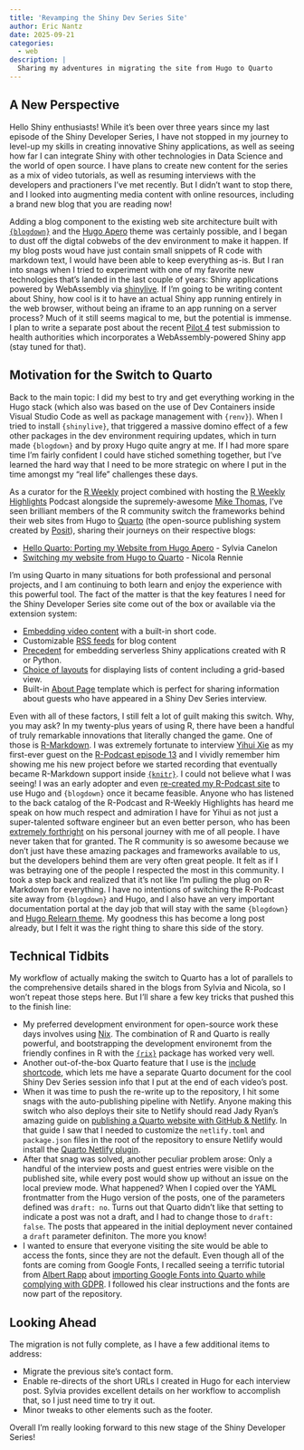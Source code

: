 ```yaml
---
title: 'Revamping the Shiny Dev Series Site'
author: Eric Nantz
date: 2025-09-21
categories:
  - web
description: |
  Sharing my adventures in migrating the site from Hugo to Quarto
---
```


## A New Perspective

Hello Shiny enthusiasts! While it's been over three years since my last episode of the Shiny Developer Series, I have not stopped in my journey to level-up my skills in creating innovative Shiny applications, as well as seeing how far I can integrate Shiny with other technologies in Data Science and the world of open source. I have plans to create new content for the series as a mix of video tutorials, as well as resuming interviews with the developers and practioners I've met recently. But I didn't want to stop there, and I looked into augmenting media content with online resources, including a brand new blog that you are reading now!

Adding a blog component to the existing web site architecture built with [`{blogdown}`](https://bookdown.org/yihui/blogdown/) and the [Hugo Apero](https://hugo-apero-docs.netlify.app/) theme was certainly possible, and I began to dust off the digtal cobwebs of the dev environment to make it happen. If my blog posts woud have just contain small snippets of R code with markdown text, I would have been able to keep everything as-is. But I ran into snags when I tried to experiment with one of my favorite new technologies that's landed in the last couple of years: Shiny applications powered by WebAssembly via [shinylive](https://posit-dev.github.io/r-shinylive/). If I'm going to be writing content about Shiny, how cool is it to have an actual Shiny app running entirely in the web browser, without being an iframe to an app running on a server process? Much of it still seems magical to me, but the potential is immense. I plan to write a separate post about the recent [Pilot 4](https://github.com/RConsortium/submissions-pilot4-webR) test submission to health authorities which incorporates a WebAssembly-powered Shiny app (stay tuned for that).

## Motivation for the Switch to Quarto

Back to the main topic: I did my best to try and get everything working in the Hugo stack (which also was based on the use of Dev Containers inside Visual Studio Code as well as package management with `{renv}`). When I tried to install `{shinylive}`, that triggered a massive domino effect of a few other packages in the dev environment requiring updates, which in turn made `{blogdown}` and by proxy Hugo quite angry at me. If I had more spare time I'm fairly confident I could have stiched something together, but I've learned the hard way that I need to be more strategic on where I put in the time amongst my "real life" challenges these days.

As a curator for the [R Weekly](https://rweekly.org) project combined with hosting the [R Weekly Highlights](https://serve.podhome.fm/r-weekly-highlights) Podcast alongside the supremely-awesome [Mike Thomas](https://www.ketchbrookanalytics.com/), I've seen brilliant members of the R community switch the frameworks behind their web sites from Hugo to [Quarto](https://quarto.org/) (the open-source publishing system created by [Posit](https://posit.co/)), sharing their journeys on their respective blogs:

* [Hello Quarto: Porting my Website from Hugo Apero](https://silviacanelon.com/blog/2023-09-29-hello-quarto/) - Sylvia Canelon
* [Switching my website from Hugo to Quarto](https://nrennie.rbind.io/blog/hugo-quarto-website/) - Nicola Rennie

I'm using Quarto in many situations for both professional and personal projects, and I am continuing to both learn and enjoy the experience with this powerful tool. The fact of the matter is that the key features I need for the Shiny Developer Series site come out of the box or available via the extension system:

* [Embedding video content](https://quarto.org/docs/authoring/videos.html) with a built-in short code.
* Customizable [RSS feeds]() for blog content
* [Precedent](https://quarto.thecoatlessprofessor.com/r-shinylive-demo/) for embedding serverless Shiny applications created with R or Python.
* [Choice of layouts](https://quarto.org/docs/websites/website-listings.html#listing-types) for displaying lists of content including a grid-based view.
* Built-in [About Page](https://quarto.org/docs/websites/website-about.html) template which is perfect for sharing information about guests who have appeared in a Shiny Dev Series interview.

Even with all of these factors, I still felt a lot of guilt making this switch. Why, you may ask? In my twenty-plus years of using R, there have been a handful of truly remarkable innovations that literally changed the game. One of those is [R-Markdown](https://rmarkdown.rstudio.com/). I was extremely fortunate to interview [Yihui Xie](https://yihui.org/en/) as my first-ever guest on the [R-Podcast episode 13](https://r-podcast.org/013-interview-with-yihui-xie/) and I vividly remember him showing me his new project before we started recording that eventually became R-Markdown support inside [`{knitr}`](https://yihui.org/knitr/). I could not believe what I was seeing! I was an early adopter and even [re-created my R-Podcast site](https://support.rbind.io/2017/04/27/r-podcast-website/) to use Hugo and `{blogdown}` once it became feasible. Anyone who has listened to the back catalog of the R-Podcast and R-Weekly Highlights has heard me speak on how much respect and admiration I have for Yihui as not just a super-talented software engineer but an even better person, who has been [extremely forthright](https://yihui.org/en/2018/02/r-podcast/) on his personal journey with me of all people. I have never taken that for granted. The R community is so awesome because we don't just have these amazing packages and frameworks available to us, but the developers behind them are very often great people. It felt as if I was betraying one of the people I respected the most in this community. I took a step back and realized that it's not like I'm pulling the plug on R-Markdown for everything. I have no intentions of switching the R-Podcast site away from `{blogdown}` and Hugo, and I also have an very important documentation portal at the day job that will stay with the same `{blogdown}` and [Hugo Relearn theme](https://mcshelby.github.io/hugo-theme-relearn/index.html). My goodness this has become a long post already, but I felt it was the right thing to share this side of the story.

## Technical Tidbits

My workflow of actually making the switch to Quarto has a lot of parallels to the comprehensive details shared in the blogs from Sylvia and Nicola, so I won't repeat those steps here. But I'll share a few key tricks that pushed this to the finish line:

* My preferred development environment for open-source work these days involves using [Nix](https://shopify.engineering/what-is-nix). The combination of R and Quarto is really powerful, and bootstrapping the development environemt from the friendly confines in R with the [`{rix}`](https://docs.ropensci.org/rix/) package has worked very well.
* Another out-of-the-box Quarto feature that I use is the [include shortcode](https://quarto.org/docs/authoring/includes.html), which lets me have a separate Quarto document for the cool Shiny Dev Series session info that I put at the end of each video's post.
* When it was time to push the re-write up to the repository, I hit some snags with the auto-publishing pipeline with Netlify. Anyone making this switch who also deploys their site to Netlify should read Jady Ryan's amazing guide on [publishing a Quarto website with GitHub & Netlify](https://jadeyryan.com/blog/2023-11-19_publish-quarto-website/). In that guide I saw that I needed to customize the `netlify.toml` and `package.json` files in the root of the repository to ensure Netlify would install the [Quarto Netlify plugin](https://github.com/quarto-dev/netlify-plugin-quarto).
* After that snag was solved, another peculiar problem arose: Only a handful of the interview posts and guest entries were visible on the published site, while every post would show up without an issue on the local preview mode. What happened? When I copied over the YAML frontmatter from the Hugo version of the posts, one of the parameters defined was `draft: no`. Turns out that Quarto didn't like that setting to indicate a post was not a draft, and I had to change those to `draft: false`. The posts that appeared in the initial deployment never contained a `draft` parameter definiton. The more you know!
* I wanted to ensure that everyone visiting the site would be able to access the fonts, since they are not the default. Even though all of the fonts are coming from Google Fonts, I recalled seeing a terrific tutorial from [Albert Rapp](https://albert-rapp.de/) about [importing Google Fonts into Quarto while complying with GDPR](https://www.youtube.com/watch?v=vaPBOqfus7w). I followed his clear instructions and the fonts are now part of the repository.

## Looking Ahead

The migration is not fully complete, as I have a few additional items to address:

* Migrate the previous site's contact form.
* Enable re-directs of the short URLs I created in Hugo for each interview post. Sylvia provides excellent details on her workflow to accomplish that, so I just need time to try it out.
* Minor tweaks to other elements such as the footer.

Overall I'm really looking forward to this new stage of the Shiny Developer Series!

